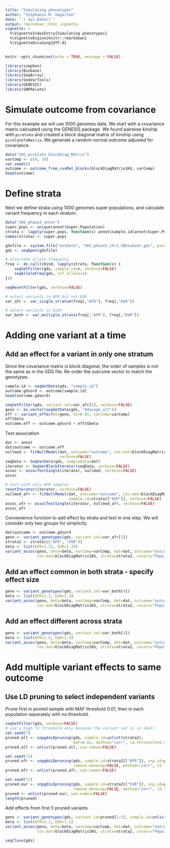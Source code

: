 ```yaml
---
title: "Simulating phenotypes"
author: "Stephanie M. Gogarten"
date: "`r Sys.Date()`"
output: rmarkdown::html_vignette
vignette: >
  %\VignetteIndexEntry{Simulating phenotypes}
  %\VignetteEngine{knitr::rmarkdown}
  %\VignetteEncoding{UTF-8}
---
```


```r
knitr::opts_chunk$set(echo = TRUE, message = FALSE)
```

```r
library(simphen)
library(Biobase)
library(SeqArray)
library(SeqVarTools)
library(GENESIS)
library(SNPRelate)
```

# Simulate outcome from covariance

For this example we will use 1000 genomes data. We start with a covariance matrix calcuated using the GENESIS package. We found pairwise kinship with `pcrelate` and created a block diagonal matrix of kinship using `pcrelateToMatrix`. We generate a random normal outcome adjusted for covariance.

```r
data("1KG_pcrelate_blockDiag_Matrix")
varComp <- c(4, 10)
set.seed(8)
outcome <- outcome_from_covMat_blocks(blockDiagMatrix1KG, varComp)
head(outcome)
```

# Define strata

Next we define strata using 1000 genomes super populations, and calculate variant frequency in each stratum.

```r
data("1KG_phase3_annot")
super.pops <- unique(annot$Super.Population)
strata <- lapply(super.pops, function(x) annot$sample.id[annot$Super.Population %in% x])
names(strata) <- super.pops

gdsfile <- system.file("extdata", "1KG_phase3_chr1_SNVsubset.gds", package="simphen")
gds <- seqOpen(gdsfile)

# alternate allele frequency
freq <- do.call(cbind, lapply(strata, function(x) {
    seqSetFilter(gds, sample.id=x, verbose=FALSE)
    seqAlleleFreq(gds, ref.allele=1)
}))

seqResetFilter(gds, verbose=FALSE)
```

```r
# select variants in AFR but not EUR
var_afr <- var_single_stratum(freq[,"AFR"], freq[,"EUR"])

# select variants in both
var_both <- var_multiple_strata(freq[,"AFR"], freq[,"EUR"])
```


# Adding one variant at a time

## Add an effect for a variant in only one stratum

Since the covariance matrix is block diagonal, the order of samples is
not the same as in the GDS file. Re-order the outcome vector to match
the genotypes.

```r
sample.id <- seqGetData(gds, "sample.id")
outcome.gdsord <- outcome[sample.id]
head(outcome.gdsord)
```

```r
seqSetFilter(gds, variant.sel=var_afr[1], verbose=FALSE)
geno <- as.vector(seqGetData(gds, "$dosage_alt"))
eff <- variant_effect(G=geno, h2=0.01, varComp=varComp)
eff$beta
outcome.eff <- outcome.gdsord + eff$Gbeta
```

Test association

```r
dat <- annot
dat$outcome <- outcome.eff
nullmod <- fitNullModel(dat, outcome="outcome", cov.mat=blockDiagMatrix1KG, 
                        verbose=FALSE)
seqData <- SeqVarData(gds, sampleData=dat)
iterator <- SeqVarBlockIterator(seqData, verbose=FALSE)
assoc <- assocTestSingle(iterator, nullmod, verbose=FALSE)
assoc
```

```r
# test with only AFR samples
resetIterator(iterator, verbose=FALSE)
nullmod_afr <- fitNullModel(dat, outcome="outcome", cov.mat=blockDiagMatrix1KG,
                            sample.id=strata[["AFR"]], verbose=FALSE)
assoc_afr <- assocTestSingle(iterator, nullmod_afr, verbose=FALSE)
assoc_afr
```

Convenience function to add effect by strata and test in one step. We will consider only two groups for simplicity.

```r
dat$outcome <- outcome.gdsord
geno <- variant_genotypes(gds, variant.sel=var_afr[1])
strata2 <- strata[c("AFR", "EUR")]
beta <- list(AFR=1.33, EUR=1.33)
variant_assoc(geno, beta=beta, varComp=varComp, dat=dat, outcome="outcome", 
              cov.mat=blockDiagMatrix1KG, strata=strata2, covars="Population")
```


## Add an effect common in both strata - specify effect size

```r
geno <- variant_genotypes(gds, variant.sel=var_both[4])
beta <- list(AFR=1.3, EUR=1.3)
variant_assoc(geno, beta=beta, varComp=varComp, dat=dat, outcome="outcome", 
              cov.mat=blockDiagMatrix1KG, strata=strata2, covars="Population")
```


## Add an effect different across strata

```r
geno <- variant_genotypes(gds, variant.sel=var_both[4])
beta <- list(AFR=1.5, EUR=1.3)
variant_assoc(geno, beta=beta, varComp=varComp, dat=dat, outcome="outcome", 
              cov.mat=blockDiagMatrix1KG, strata=strata2, covars="Population")
```



# Add multiple variant effects to same outcome

## Use LD pruning to select independent variants

Prune first in pooled sample with MAF threshold 0.01, then in each population separately with no threshold.

```r
seqSetFilter(gds, verbose=FALSE)
# use a high ld.threshold only because the variant set is so small
set.seed(7)
pruned.all <- snpgdsLDpruning(gds, sample.id=unlist(strata2),
                              maf=0.01, method="corr", ld.threshold=0.5)
pruned.all <- unlist(pruned.all, use.names=FALSE)

set.seed(71)
pruned.afr <- snpgdsLDpruning(gds, sample.id=strata2[["AFR"]], snp.id=pruned.all,
                              remove.monosnp=FALSE, method="corr", ld.threshold=0.5)
pruned.afr <- unlist(pruned.afr, use.names=FALSE)

set.seed(72)
pruned.eur <- snpgdsLDpruning(gds, sample.id=strata2[["EUR"]], snp.id=pruned.afr,
                              remove.monosnp=FALSE, method="corr", ld.threshold=0.5)
pruned <- unlist(pruned.eur, use.names=FALSE)
length(pruned)
```

Add effects from first 5 pruned variants

```r
geno <- variant_genotypes(gds, variant.id=pruned[1:5], sample.id=unlist(strata2))
beta <- list(AFR=1.2, EUR=1.1)
variant_assoc(geno, beta=beta, varComp=varComp, dat=dat, outcome="outcome", 
              cov.mat=blockDiagMatrix1KG, strata=strata2, covars="Population")
```

```r
seqClose(gds)
```
